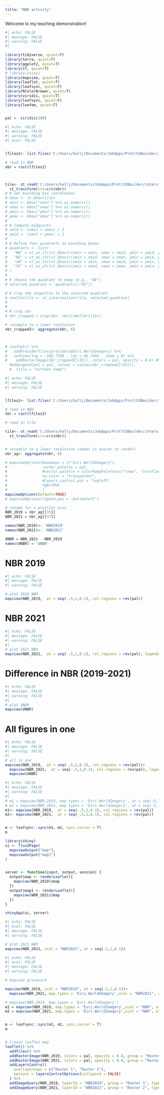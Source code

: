 ```yaml
---
title: "NBR activity"
---
```


Welcome to my teaching demonstration!

```r
#| echo: FALSE
#| message: FALSE
#| warning: FALSE
#| 

library(tidyverse, quiet=T)
library(terra, quiet=T)
library(ggplot2, quiet=T)
library(sf, quiet=T)
# library(shiny)
library(mapview, quiet=T)
library(leaflet, quiet=T)
library(leafsync, quiet=T)
library(RColorBrewer, quiet=T)
library(viridis, quiet=T)
library(leafsync, quiet=T)
library(leafem, quiet=T)


pal =  viridis(100)

```

```r
#| echo: FALSE
#| message: FALSE
#| warning: FALSE
#| eval: FALSE


lfiles2<- list.files('C:/Users/hallj/Documents/JobApps/Prof/CUBoulder/interview/Lesson/GEE_Exports', 'LCMSts_Landsat8_NBR_', full.names = T)

# read in NBR
nbr = rast(lfiles2)



tile<- st_read('C:/Users/hallj/Documents/JobApps/Prof/CUBoulder/interview/Lesson/tile369.shp', quiet=T)%>%
  st_transform(crs=crs(nbr))
# # Get bounding box coordinates
# bbox <- st_bbox(tile)
# xmin <- bbox["xmin"] %>% as.numeric()
# xmax <- bbox["xmax"] %>% as.numeric()
# ymin <- bbox["ymin"] %>% as.numeric()
# ymax <- bbox["ymax"] %>% as.numeric()
# 
# # Compute midpoints
# xmid <- (xmin + xmax) / 2
# ymid <- (ymin + ymax) / 2
# 
# # Define four quadrants as bounding boxes
# quadrants <- list(
#   "NW" = st_as_sfc(st_bbox(c(xmin = xmin, xmax = xmid, ymin = ymid, ymax = ymax), crs = st_crs(tile))),
#   "NE" = st_as_sfc(st_bbox(c(xmin = xmid, xmax = xmax, ymin = ymid, ymax = ymax), crs = st_crs(tile))),
#   "SW" = st_as_sfc(st_bbox(c(xmin = xmin, xmax = xmid, ymin = ymin, ymax = ymid), crs = st_crs(tile))),
#   "SE" = st_as_sfc(st_bbox(c(xmin = xmid, xmax = xmax, ymin = ymin, ymax = ymid), crs = st_crs(tile)))
# )
# 
# # Choose the quadrant to keep (e.g., "NE")
# selected_quadrant <- quadrants[["SE"]]

# # Crop the shapefile to the selected quadrant
# smallertile <- st_intersection(tile, selected_quadrant)
# 
# 
# # crop nbr 
# nbr_cropped = crop(nbr, vect(smallertile))

# resample to a lower resolution
nbr_cropped2<- aggregate(nbr, 6)



# leaflet() %>%
#   addProviderTiles(providers$Esri.WorldImagery) %>%
#   setView(lng = -105.7788 , lat = 40.7484 , zoom = 8) %>%
#    addRasterImage(nbr_cropped2[[35]], colors = pal, opacity = 0.8) #%>%
  #addLegend(pal = pal, values = values(nbr_cropped2[[35]]),
  #  title = "Surface temp")
```

```r
#| echo: FALSE
#| message: FALSE
#| warning: FALSE


lfiles2<- list.files('C:/Users/hallj/Documents/JobApps/Prof/CUBoulder/interview/Lesson/GEE_Exports', 'LCMSts_Landsat8_NBR_', full.names = T)

# read in NBR
nbr = rast(lfiles2)

# read in tile 

tile<- st_read('C:/Users/hallj/Documents/JobApps/Prof/CUBoulder/interview/Lesson/tile369.shp', quiet=T)%>%
  st_transform(crs=crs(nbr))


# resample to a lower resolution (makes it easier to render)
nbr_ag<- aggregate(nbr, 6)

# mapviewOptions(basemaps = c("Esri.WorldImagery"),
#                raster.palette = pal,
#                #vector.palette = colorRampPalette(c("snow", "cornflowerblue", "grey10")),
#                na.color = "transparent",
#                #layers.control.pos = "topleft"
#                fgb=TRUE
#                )
mapviewOptions(default=TRUE)
# mapviewOptions(legend.pos = 'bottomleft')

# rename for a prettier plot 
NBR_2019 = nbr_ag[[35]]
NBR_2021 = nbr_ag[[37]]

names(NBR_2019)<- 'NBR2019'
names(NBR_2021)<- 'NBR2021'

dNBR = NBR_2021 - NBR_2019
names(dNBR) = 'dNBR'
```

# NBR 2019 

```r
#| echo: FALSE
#| message: FALSE
#| warning: FALSE

# plot 2019 NBR
mapview(NBR_2019,  at = seq(-.5,1,0.1), col.regions = rev(pal))


```

# NBR 2021

```r
#| echo: FALSE
#| message: FALSE
#| warning: FALSE
#| 
# plot 2021 NBR
mapview(NBR_2021,  at = seq(-.5,1,0.1), col.regions = rev(pal), legend=F)

```

# Difference in NBR (2019-2021)

```r
#| echo: FALSE
#| message: FALSE
#| warning: FALSE
#| 
# plot dNBR
mapview(dNBR)
```

# All figures in one

```r
#| echo: FALSE
#| message: FALSE
#| warning: FALSE
#| 
# all in one 
mapview(NBR_2019,  at = seq(-.5,1,0.1), col.regions = rev(pal))+ 
  mapview(NBR_2021,  at = seq(-.5,1,0.1), col.regions = rev(pal), legend=F)+
  mapview(dNBR)
```

```r
#| echo: FALSE
#| message: FALSE
#| warning: FALSE
#| 
# m1 = mapview(NBR_2019, map.types = 'Esri.WorldImagery', at = seq(-5,1,0.1))
# m2 = mapview(NBR_2021, map.types = 'Esri.WorldImagery', at = seq(-5,1,0.1), legend=F)
m1<- mapview(NBR_2019,  at = seq(-.5,1,0.1), col.regions = rev(pal))
m2<- mapview(NBR_2021,  at = seq(-.5,1,0.1), col.regions = rev(pal))


m <- leafsync::sync(m1, m2, sync.cursor = T)
m
```

```r
library(shiny)
ui <- fluidPage(
  mapviewOutput("map"),
  mapviewOutput("map1")
)


server <- function(input, output, session) {
  output$map <- renderLeaflet({
    mapview(NBR_2019)@map
  })
  output$map1 <- renderLeaflet({
    mapview(NBR_2021)@map
  })
}

shinyApp(ui, server)
```

```r
#| echo: FALSE
#| eval: FALSE
#| message: FALSE
#| warning: FALSE

# plot 2021 NBR
mapview(NBR_2021, zcol = "NBR2021", at = seq(-1,1,0.1))

```

```r
#| echo: FALSE
#| eval: FALSE
#| message: FALSE
#| warning: FALSE

# mapview graveyard

mapview(NBR_2019, zcol = "NBR2019", at = seq(-1,1,0.1))+
  mapview(NBR_2021, map.types = 'Esri.WorldImagery',zcol = "NBR2021", at = seq(-1,1,0.1), legend=F)

# mapview(NBR_2019, map.types = 'Esri.WorldImagery')
m1 = mapview(NBR_2019, map.types = 'Esri.WorldImagery',zcol = "NBR", at = seq(-1,1,0.1))
m2 = mapview(NBR_2021, map.types = 'Esri.WorldImagery',zcol = "NBR", at = seq(-1,1,0.1), legend=F)


m <- leafsync::sync(m1, m2, sync.cursor = T)
m


# Create leaflet map
leaflet() %>%
  addTiles() %>%
  addRasterImage(NBR_2019, colors = pal, opacity = 0.8, group = "Raster 1") %>%
  addRasterImage(NBR_2021, colors = pal, opacity = 0.8, group = "Raster 2") %>%
  addLayersControl(
    overlayGroups = c("Raster 1", "Raster 2"),
    options = layersControlOptions(collapsed = FALSE)
  ) %>%
  addImageQuery(NBR_2019, layerId = "NBR2019", group = "Raster 1", type = 'click', position = 'bottomleft') %>%
  addImageQuery(NBR_2021, layerId = "NBR2021", group = "Raster 2", type = 'mousemove')
```
